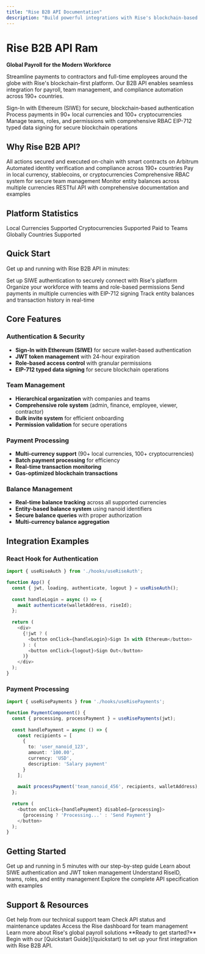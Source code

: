 ```yaml
---
title: "Rise B2B API Documentation"
description: "Build powerful integrations with Rise's blockchain-based global payroll and team management platform"
---
```


# Rise B2B API Ram

**Global Payroll for the Modern Workforce**

Streamline payments to contractors and full-time employees around the globe with Rise's blockchain-first platform. Our B2B API enables seamless integration for payroll, team management, and compliance automation across 190+ countries.

<CardGroup cols={2}>
  <Card
    title="🔐 Secure Authentication"
    icon="shield"
    href="/authentication"
  >
    Sign-In with Ethereum (SIWE) for secure, blockchain-based authentication
  </Card>
  <Card
    title="💰 Payment Processing"
    icon="credit-card"
    href="/guides/payment-integration"
  >
    Process payments in 90+ local currencies and 100+ cryptocurrencies
  </Card>
  <Card
    title="👥 Team Management"
    icon="users"
    href="/guides/team-management"
  >
    Manage teams, roles, and permissions with comprehensive RBAC
  </Card>
  <Card
    title="🌐 Web3 Integration"
    icon="globe"
    href="/web3-integration"
  >
    EIP-712 typed data signing for secure blockchain operations
  </Card>
</CardGroup>

## Why Rise B2B API?

<CardGroup cols={3}>
  <Card title="Blockchain-First" icon="link">
    All actions secured and executed on-chain with smart contracts on Arbitrum
  </Card>
  <Card title="Global Compliance" icon="check-circle">
    Automated identity verification and compliance across 190+ countries
  </Card>
  <Card title="Flexible Payments" icon="wallet">
    Pay in local currency, stablecoins, or cryptocurrencies
  </Card>
  <Card title="Role-Based Access" icon="lock">
    Comprehensive RBAC system for secure team management
  </Card>
  <Card title="Real-Time Balances" icon="activity">
    Monitor entity balances across multiple currencies
  </Card>
  <Card title="Developer-Friendly" icon="code">
    RESTful API with comprehensive documentation and examples
  </Card>
</CardGroup>

## Platform Statistics

<CardGroup cols={4}>
  <Card title="90+" icon="globe">
    Local Currencies Supported
  </Card>
  <Card title="100+" icon="bitcoin">
    Cryptocurrencies Supported
  </Card>
  <Card title="$650M+" icon="dollar-sign">
    Paid to Teams Globally
  </Card>
  <Card title="190" icon="map-pin">
    Countries Supported
  </Card>
</CardGroup>

## Quick Start

Get up and running with Rise B2B API in minutes:

<Steps>
  <Step title="Authenticate">
    Set up SIWE authentication to securely connect with Rise's platform
  </Step>
  <Step title="Create Teams">
    Organize your workforce with teams and role-based permissions
  </Step>
  <Step title="Process Payments">
    Send payments in multiple currencies with EIP-712 signing
  </Step>
  <Step title="Monitor Balances">
    Track entity balances and transaction history in real-time
  </Step>
</Steps>

## Core Features

### Authentication & Security
- **Sign-In with Ethereum (SIWE)** for secure wallet-based authentication
- **JWT token management** with 24-hour expiration
- **Role-based access control** with granular permissions
- **EIP-712 typed data signing** for secure blockchain operations

### Team Management
- **Hierarchical organization** with companies and teams
- **Comprehensive role system** (admin, finance, employee, viewer, contractor)
- **Bulk invite system** for efficient onboarding
- **Permission validation** for secure operations

### Payment Processing
- **Multi-currency support** (90+ local currencies, 100+ cryptocurrencies)
- **Batch payment processing** for efficiency
- **Real-time transaction monitoring**
- **Gas-optimized blockchain transactions**

### Balance Management
- **Real-time balance tracking** across all supported currencies
- **Entity-based balance system** using nanoid identifiers
- **Secure balance queries** with proper authorization
- **Multi-currency balance aggregation**

## Integration Examples

### React Hook for Authentication
```typescript
import { useRiseAuth } from './hooks/useRiseAuth';

function App() {
  const { jwt, loading, authenticate, logout } = useRiseAuth();
  
  const handleLogin = async () => {
    await authenticate(walletAddress, riseId);
  };
  
  return (
    <div>
      {!jwt ? (
        <button onClick={handleLogin}>Sign In with Ethereum</button>
      ) : (
        <button onClick={logout}>Sign Out</button>
      )}
    </div>
  );
}
```

### Payment Processing
```typescript
import { useRisePayments } from './hooks/useRisePayments';

function PaymentComponent() {
  const { processing, processPayment } = useRisePayments(jwt);
  
  const handlePayment = async () => {
    const recipients = [
      {
        to: 'user_nanoid_123',
        amount: '100.00',
        currency: 'USD',
        description: 'Salary payment'
      }
    ];
    
    await processPayment('team_nanoid_456', recipients, walletAddress);
  };
  
  return (
    <button onClick={handlePayment} disabled={processing}>
      {processing ? 'Processing...' : 'Send Payment'}
    </button>
  );
}
```

## Getting Started

<CardGroup cols={2}>
  <Card
    title="Quickstart Guide"
    icon="rocket"
    href="/quickstart"
  >
    Get up and running in 5 minutes with our step-by-step guide
  </Card>
  <Card
    title="Authentication"
    icon="key"
    href="/authentication"
  >
    Learn about SIWE authentication and JWT token management
  </Card>
  <Card
    title="Core Concepts"
    icon="book"
    href="/concepts/riseid"
  >
    Understand RiseID, teams, roles, and entity management
  </Card>
  <Card
    title="API Reference"
    icon="code"
    href="/api-reference"
  >
    Explore the complete API specification with examples
  </Card>
</CardGroup>

## Support & Resources

<CardGroup cols={2}>
  <Card
    title="Support"
    icon="message-circle"
    href="mailto:Hello@Riseworks.io"
  >
    Get help from our technical support team
  </Card>
  <Card
    title="Status Page"
    icon="activity"
    href="https://b2b-api.dev-riseworks.io/healthz"
  >
    Check API status and maintenance updates
  </Card>
  <Card
    title="Dashboard"
    icon="dashboard"
    href="https://app.riseworks.io/"
  >
    Access the Rise dashboard for team management
  </Card>
  <Card
    title="Website"
    icon="globe"
    href="https://www.riseworks.io"
  >
    Learn more about Rise's global payroll solutions
  </Card>
</CardGroup>

<Note>
  **Ready to get started?** Begin with our [Quickstart Guide](/quickstart) to set up your first integration with Rise B2B API.
</Note>
